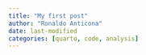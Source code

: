 ```yaml
---
title: "My first post"
author: "Ronaldo Anticona"
date: last-modified
categories: [quarto, code, analysis]
---
```

